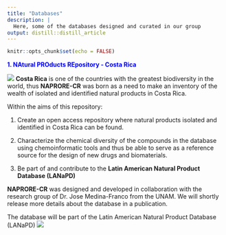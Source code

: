 ```yaml
---
title: "Databases"
description: |
  Here, some of the databases designed and curated in our group
output: distill::distill_article
---
```


```r
knitr::opts_chunk$set(echo = FALSE)
```
<span style="color: blue;">
**1. NAtural PROducts REpository - Costa Rica**
</span>

![](naprore.png)
**Costa Rica** is one of the countries with the greatest biodiversity in the world, thus **NAPRORE-CR** was born as a need to make an inventory of the wealth of isolated and identified natural products in Costa Rica.

Within the aims of this repository:

1. Create an open access repository where natural products isolated and identified in Costa Rica can be found.

2. Characterize the chemical diversity of the compounds in the database using chemoinformatic tools and thus be able to serve as a reference source for the design of new drugs and biomaterials.

2. Be part of and contribute to the **Latin American Natural Product Database (LANaPD)**

**NAPRORE-CR** was designed and developed in collaboration with the research group of Dr. Jose Medina-Franco from the UNAM. We will shortly release more details about the database in a publication.

The database will be part of the Latin American Natural Product Database (LANaPD)
![](lanapd.png)



